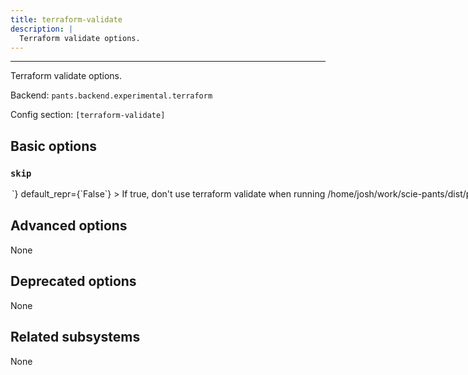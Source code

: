 ```yaml
---
title: terraform-validate
description: |
  Terraform validate options.
---
```



---

Terraform validate options.

Backend: <span className="color--primary">`pants.backend.experimental.terraform`</span>

Config section: <span className="color--primary">`[terraform-validate]`</span>

<span className={styles.options}>

## Basic options

### `skip`

<Option
  cli_repr={`--[no-]terraform-validate-skip`}
  env_repr='PANTS_TERRAFORM_VALIDATE_SKIP'
  toml_repr={`[terraform-validate]
skip = <bool>`}
  default_repr={`False`}
>

If true, don&#x27;t use `terraform validate` when running `/home/josh/work/scie-pants/dist/pants check`.

</Option>

## Advanced options

None

## Deprecated options

None

## Related subsystems

None

</span>
